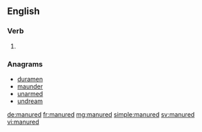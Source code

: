 ==English==

===Verb===
{{head|en|verb form}}

# {{en-past of|manure}}

===Anagrams===
* [[duramen#English|duramen]]
* [[maunder#English|maunder]]
* [[unarmed#English|unarmed]]
* [[undream#English|undream]]

[[de:manured]]
[[fr:manured]]
[[mg:manured]]
[[simple:manured]]
[[sv:manured]]
[[vi:manured]]